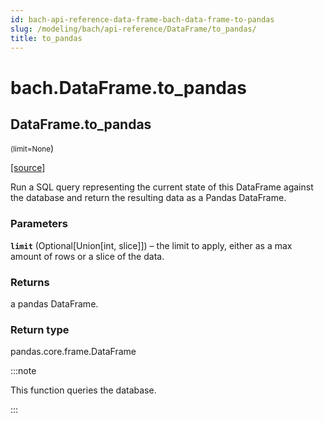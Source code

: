 ```yaml
---
id: bach-api-reference-data-frame-bach-data-frame-to-pandas
slug: /modeling/bach/api-reference/DataFrame/to_pandas/
title: to_pandas
---
```


# bach.DataFrame.to_pandas

<div className="method">

## <span className="additional-name">DataFrame.</span><span className="name">to_pandas</span>

<small className="parameter-list">(<span className="parameter" id="limit">limit=None</span></small>)


&#8203;<span className="view-source">[[source]](https://github.com/objectiv/objectiv-analytics/blob/main/bach/bach/dataframe.py)</span>

<div className="content">

Run a SQL query representing the current state of this DataFrame against the database and return the
resulting data as a Pandas DataFrame.


### Parameters

**`limit`** (Optional[Union[int, slice]]) – the limit to apply, either as a max amount of rows or a slice of the data.



### Returns

a pandas DataFrame.



### Return type

pandas.core.frame.DataFrame


:::note

This function queries the database.


:::


</div>


</div>

